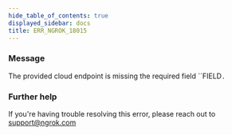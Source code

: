 ```yaml
---
hide_table_of_contents: true
displayed_sidebar: docs
title: ERR_NGROK_18015
---
```


### Message

The provided cloud endpoint is missing the required field ``FIELD`.`

<ErrorDetails />

### Further help

If you're having trouble resolving this error, please reach out to [support@ngrok.com](mailto:support@ngrok.com?subject=Help%20with%20ERR_NGROK_18015)
